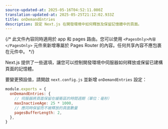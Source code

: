 ```yaml
---
source-updated-at: 2025-05-16T04:52:11.000Z
translation-updated-at: 2025-05-25T21:12:02.933Z
title: onDemandEntries
description: 設定 Next.js 在開發環境中如何釋放及保留記憶體中的頁面。
---
```


{/* 此文件內容同時適用於 app 和 pages 路由。您可以使用 `<PagesOnly>內容</PagesOnly>` 元件來新增專屬於 Pages Router 的內容。任何共享內容不應包裹在元件中。 */}

Next.js 提供了一些選項，讓您可以控制開發環境中伺服器如何釋放或保留已建構頁面的記憶體。

要變更預設值，請開啟 `next.config.js` 並新增 `onDemandEntries` 設定：

```js filename="next.config.js"
module.exports = {
  onDemandEntries: {
    // 伺服器將頁面保留在緩衝區的時間週期（單位：毫秒）
    maxInactiveAge: 25 * 1000,
    // 應同時保留而不被釋放的頁面數量
    pagesBufferLength: 2,
  },
}
```
